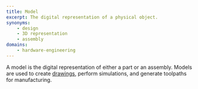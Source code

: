 ```yaml
---
title: Model
excerpt: The digital representation of a physical object.
synonyms:
    - design
    - 3D representation
    - assembly
domains: 
    - hardware-engineering
---
```


A model is the digital representation of either a part or an assembly. Models are used to create [drawings](/docs/glossary/drawing), perform simulations, and generate toolpaths for manufacturing.